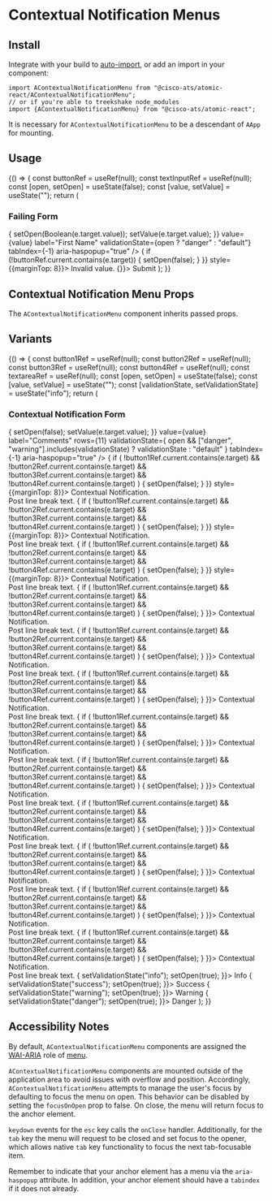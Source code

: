 

<Meta
  title="Components/Contextual Notification Menus"
  component={AContextualNotificationMenu}
/>

# Contextual Notification Menus

## Install

Integrate with your build to [auto-import](?path=/docs/getting-started--page#integrating), or add an import in your component:

```
import AContextualNotificationMenu from "@cisco-ats/atomic-react/AContextualNotificationMenu";
// or if you're able to treekshake node_modules
import {AContextualNotificationMenu} from "@cisco-ats/atomic-react";
```

It is necessary for `AContextualNotificationMenu` to be a descendant of `AApp` for mounting.

## Usage

<Canvas>
  <Story name="usage-1">
    <YourComponent>
      {() => {
        const buttonRef = useRef(null);
        const textInputRef = useRef(null);
        const [open, setOpen] = useState(false);
        const [value, setValue] = useState("");
        return (
          <AContainer style={{maxWidth: 400}}>
            <h3>Failing Form</h3>
            <ARow>
              <ACol>
                <ATextInput
                  ref={textInputRef}
                  onChange={(e) => {
                    setOpen(Boolean(e.target.value));
                    setValue(e.target.value);
                  }}
                  value={value}
                  label="First Name"
                  validationState={open ? "danger" : "default"}
                  tabIndex={-1}
                  aria-haspopup="true"
                />
                <AContextualNotificationMenu
                  anchorRef={textInputRef}
                  open={open}
                  placement="top-right"
                  variant="danger"
                  onClose={(e) => {
                    if (!buttonRef.current.contains(e.target)) {
                      setOpen(false);
                    }
                  }}
                  style={{marginTop: 8}}>
                  Invalid value.
                </AContextualNotificationMenu>
              </ACol>
            </ARow>
            <ARow>
              <ACol className="text-right">
                <AButton ref={buttonRef} onClick={() => {}}>
                  Submit
                </AButton>
              </ACol>
            </ARow>
          </AContainer>
        );
      }}
    </YourComponent>
  </Story>
</Canvas>

## Contextual Notification Menu Props

The `AContextualNotificationMenu` component inherits passed props.

<ArgsTable of={AContextualNotificationMenu} />

## Variants

<Canvas>
  <Story name="variants-1">
    <YourComponent>
      {() => {
        const button1Ref = useRef(null);
        const button2Ref = useRef(null);
        const button3Ref = useRef(null);
        const button4Ref = useRef(null);
        const textareaRef = useRef(null);
        const [open, setOpen] = useState(false);
        const [value, setValue] = useState("");
        const [validationState, setValidationState] = useState("info");
        return (
          <AContainer style={{maxWidth: 670}}>
            <h3>Contextual Notification Form</h3>
            <ARow>
              <ACol>
                <ATextarea
                  ref={textareaRef}
                  onChange={(e) => {
                    setOpen(false);
                    setValue(e.target.value);
                  }}
                  value={value}
                  label="Comments"
                  rows={11}
                  validationState={
                    open && ["danger", "warning"].includes(validationState)
                      ? validationState
                      : "default"
                  }
                  tabIndex={-1}
                  aria-haspopup="true"
                />
                <AContextualNotificationMenu
                  anchorRef={textareaRef}
                  open={open}
                  placement="top-right"
                  variant={validationState}
                  onClose={(e) => {
                    if (
                      !button1Ref.current.contains(e.target) &&
                      !button2Ref.current.contains(e.target) &&
                      !button3Ref.current.contains(e.target) &&
                      !button4Ref.current.contains(e.target)
                    ) {
                      setOpen(false);
                    }
                  }}
                  style={{marginTop: 8}}>
                  Contextual Notification.
                  <br />
                  Post line break text.
                </AContextualNotificationMenu>
                <AContextualNotificationMenu
                  anchorRef={textareaRef}
                  open={open}
                  placement="top"
                  variant={validationState}
                  onClose={(e) => {
                    if (
                      !button1Ref.current.contains(e.target) &&
                      !button2Ref.current.contains(e.target) &&
                      !button3Ref.current.contains(e.target) &&
                      !button4Ref.current.contains(e.target)
                    ) {
                      setOpen(false);
                    }
                  }}
                  style={{marginTop: 8}}>
                  Contextual Notification.
                  <br />
                  Post line break text.
                </AContextualNotificationMenu>
                <AContextualNotificationMenu
                  anchorRef={textareaRef}
                  open={open}
                  placement="top-left"
                  variant={validationState}
                  onClose={(e) => {
                    if (
                      !button1Ref.current.contains(e.target) &&
                      !button2Ref.current.contains(e.target) &&
                      !button3Ref.current.contains(e.target) &&
                      !button4Ref.current.contains(e.target)
                    ) {
                      setOpen(false);
                    }
                  }}
                  style={{marginTop: 8}}>
                  Contextual Notification.
                  <br />
                  Post line break text.
                </AContextualNotificationMenu>
                <AContextualNotificationMenu
                  anchorRef={textareaRef}
                  open={open}
                  placement="right-top"
                  variant={validationState}
                  onClose={(e) => {
                    if (
                      !button1Ref.current.contains(e.target) &&
                      !button2Ref.current.contains(e.target) &&
                      !button3Ref.current.contains(e.target) &&
                      !button4Ref.current.contains(e.target)
                    ) {
                      setOpen(false);
                    }
                  }}>
                  Contextual Notification.
                  <br />
                  Post line break text.
                </AContextualNotificationMenu>
                <AContextualNotificationMenu
                  anchorRef={textareaRef}
                  open={open}
                  placement="right"
                  variant={validationState}
                  onClose={(e) => {
                    if (
                      !button1Ref.current.contains(e.target) &&
                      !button2Ref.current.contains(e.target) &&
                      !button3Ref.current.contains(e.target) &&
                      !button4Ref.current.contains(e.target)
                    ) {
                      setOpen(false);
                    }
                  }}>
                  Contextual Notification.
                  <br />
                  Post line break text.
                </AContextualNotificationMenu>
                <AContextualNotificationMenu
                  anchorRef={textareaRef}
                  open={open}
                  placement="right-bottom"
                  variant={validationState}
                  onClose={(e) => {
                    if (
                      !button1Ref.current.contains(e.target) &&
                      !button2Ref.current.contains(e.target) &&
                      !button3Ref.current.contains(e.target) &&
                      !button4Ref.current.contains(e.target)
                    ) {
                      setOpen(false);
                    }
                  }}>
                  Contextual Notification.
                  <br />
                  Post line break text.
                </AContextualNotificationMenu>
                <AContextualNotificationMenu
                  anchorRef={textareaRef}
                  open={open}
                  placement="bottom-right"
                  variant={validationState}
                  onClose={(e) => {
                    if (
                      !button1Ref.current.contains(e.target) &&
                      !button2Ref.current.contains(e.target) &&
                      !button3Ref.current.contains(e.target) &&
                      !button4Ref.current.contains(e.target)
                    ) {
                      setOpen(false);
                    }
                  }}>
                  Contextual Notification.
                  <br />
                  Post line break text.
                </AContextualNotificationMenu>
                <AContextualNotificationMenu
                  anchorRef={textareaRef}
                  open={open}
                  placement="bottom"
                  variant={validationState}
                  onClose={(e) => {
                    if (
                      !button1Ref.current.contains(e.target) &&
                      !button2Ref.current.contains(e.target) &&
                      !button3Ref.current.contains(e.target) &&
                      !button4Ref.current.contains(e.target)
                    ) {
                      setOpen(false);
                    }
                  }}>
                  Contextual Notification.
                  <br />
                  Post line break text.
                </AContextualNotificationMenu>
                <AContextualNotificationMenu
                  anchorRef={textareaRef}
                  open={open}
                  placement="bottom-left"
                  variant={validationState}
                  onClose={(e) => {
                    if (
                      !button1Ref.current.contains(e.target) &&
                      !button2Ref.current.contains(e.target) &&
                      !button3Ref.current.contains(e.target) &&
                      !button4Ref.current.contains(e.target)
                    ) {
                      setOpen(false);
                    }
                  }}>
                  Contextual Notification.
                  <br />
                  Post line break text.
                </AContextualNotificationMenu>
                <AContextualNotificationMenu
                  anchorRef={textareaRef}
                  open={open}
                  placement="left-bottom"
                  variant={validationState}
                  onClose={(e) => {
                    if (
                      !button1Ref.current.contains(e.target) &&
                      !button2Ref.current.contains(e.target) &&
                      !button3Ref.current.contains(e.target) &&
                      !button4Ref.current.contains(e.target)
                    ) {
                      setOpen(false);
                    }
                  }}>
                  Contextual Notification.
                  <br />
                  Post line break text.
                </AContextualNotificationMenu>
                <AContextualNotificationMenu
                  anchorRef={textareaRef}
                  open={open}
                  placement="left"
                  variant={validationState}
                  onClose={(e) => {
                    if (
                      !button1Ref.current.contains(e.target) &&
                      !button2Ref.current.contains(e.target) &&
                      !button3Ref.current.contains(e.target) &&
                      !button4Ref.current.contains(e.target)
                    ) {
                      setOpen(false);
                    }
                  }}>
                  Contextual Notification.
                  <br />
                  Post line break text.
                </AContextualNotificationMenu>
                <AContextualNotificationMenu
                  anchorRef={textareaRef}
                  open={open}
                  placement="left-top"
                  variant={validationState}
                  onClose={(e) => {
                    if (
                      !button1Ref.current.contains(e.target) &&
                      !button2Ref.current.contains(e.target) &&
                      !button3Ref.current.contains(e.target) &&
                      !button4Ref.current.contains(e.target)
                    ) {
                      setOpen(false);
                    }
                  }}>
                  Contextual Notification.
                  <br />
                  Post line break text.
                </AContextualNotificationMenu>
              </ACol>
            </ARow>
            <ARow>
              <ACol className="d-flex justify-space-between">
                <AButton
                  ref={button1Ref}
                  onClick={() => {
                    setValidationState("info");
                    setOpen(true);
                  }}>
                  Info
                </AButton>
                <AButton
                  ref={button2Ref}
                  onClick={() => {
                    setValidationState("success");
                    setOpen(true);
                  }}>
                  Success
                </AButton>
                <AButton
                  ref={button3Ref}
                  onClick={() => {
                    setValidationState("warning");
                    setOpen(true);
                  }}>
                  Warning
                </AButton>
                <AButton
                  ref={button4Ref}
                  onClick={() => {
                    setValidationState("danger");
                    setOpen(true);
                  }}>
                  Danger
                </AButton>
              </ACol>
            </ARow>
          </AContainer>
        );
      }}
    </YourComponent>
  </Story>
</Canvas>

## Accessibility Notes

By default, `AContextualNotificationMenu` components are assigned the [WAI-ARIA](https://www.w3.org/WAI/standards-guidelines/aria/) role of [menu](https://www.w3.org/TR/wai-aria/#menu).

`AContextualNotificationMenu` components are mounted outside of the application area to avoid issues with overflow and position.
Accordingly, `AContextualNotificationMenu` attempts to manage the user's focus by defaulting to focus the menu on open.
This behavior can be disabled by setting the `focusOnOpen` prop to false.
On close, the menu will return focus to the anchor element.

`keydown` events for the `esc` key calls the `onClose` handler. Additionally, for the `tab`
key the menu will request to be closed and set focus to the opener, which allows native `tab`
key functionality to focus the next tab-focusable item.

Remember to indicate that your anchor element has a menu via the `aria-haspopup` attribute. In addition, your anchor element should have a `tabindex` if it does not already.
